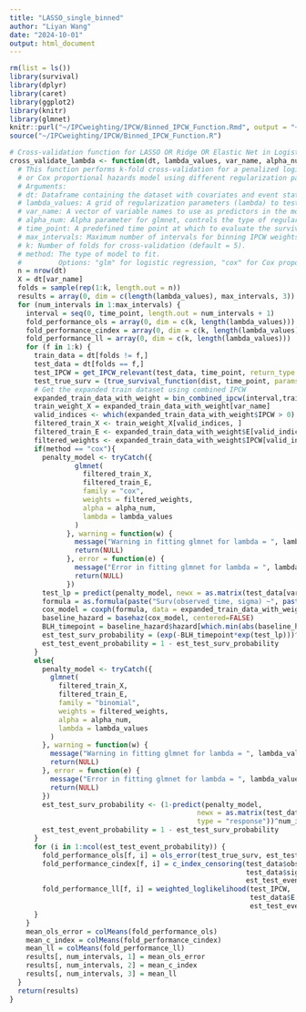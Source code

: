 ```yaml
---
title: "LASSO_single_binned"
author: "Liyan Wang"
date: "2024-10-01"
output: html_document
---
```

```r
rm(list = ls())
library(survival)
library(dplyr)
library(caret)
library(ggplot2)
library(knitr)
library(glmnet)
knitr::purl("~/IPCweighting/IPCW/Binned_IPCW_Function.Rmd", output = "~/IPCweighting/IPCW/Binned_IPCW_Function.R")
source("~/IPCweighting/IPCW/Binned_IPCW_Function.R")
```


```r
# Cross-validation function for LASSO OR Ridge OR Elastic Net in Logistic OR Cox model
cross_validate_lambda <- function(dt, lambda_values, var_name, alpha_num, time_point, max_intervals = 60, k = 5, method = "glm") {
  # This function performs k-fold cross-validation for a penalized logistic regression
  # or Cox proportional hazards model using different regularization parameters (lambda values and the number of intervals).
  # Arguments:
  # dt: Dataframe containing the dataset with covariates and event status.
  # lambda_values: A grid of regularization parameters (lambda) to test.
  # var_name: A vector of variable names to use as predictors in the model.
  # alpha_num: Alpha parameter for glmnet, controls the type of regularization (0 = ridge, 1 = lasso, 0 < alpha < 1 = elastic net).
  # time_point: A predefined time point at which to evaluate the survival probabilities.
  # max_intervals: Maximum number of intervals for binning IPCW weights (default = 60).
  # k: Number of folds for cross-validation (default = 5).
  # method: The type of model to fit.
  #         Options: "glm" for logistic regression, "cox" for Cox proportional hazards.
  n = nrow(dt)
  X = dt[var_name]
  folds = sample(rep(1:k, length.out = n))
  results = array(0, dim = c(length(lambda_values), max_intervals, 3))
  for (num_intervals in 1:max_intervals) {
    interval = seq(0, time_point, length.out = num_intervals + 1)
    fold_performance_ols = array(0, dim = c(k, length(lambda_values)))
    fold_performance_cindex = array(0, dim = c(k, length(lambda_values)))
    fold_performance_ll = array(0, dim = c(k, length(lambda_values)))
    for (f in 1:k) {
      train_data = dt[folds != f,]
      test_data = dt[folds == f,]
      test_IPCW = get_IPCW_relevant(test_data, time_point, return_type = "IPCW")
      test_true_surv = (true_survival_function(dist, time_point, params = params))^(test_data$power)
      # Get the expanded train dataset using combined IPCW
      expanded_train_data_with_weight = bin_combined_ipcw(interval,train_data, return_type="dataset")
      train_weight_X = expanded_train_data_with_weight[var_name]
      valid_indices <- which(expanded_train_data_with_weight$IPCW > 0)
      filtered_train_X <- train_weight_X[valid_indices, ]
      filtered_train_E <- expanded_train_data_with_weight$E[valid_indices]
      filtered_weights <- expanded_train_data_with_weight$IPCW[valid_indices]
      if(method == "cox"){
        penalty_model <- tryCatch({
                glmnet(
                  filtered_train_X, 
                  filtered_train_E, 
                  family = "cox", 
                  weights = filtered_weights, 
                  alpha = alpha_num, 
                  lambda = lambda_values
                )
              }, warning = function(w) {
                message("Warning in fitting glmnet for lambda = ", lambda_values, ": ",k , w$message)
                return(NULL)
              }, error = function(e) {
                message("Error in fitting glmnet for lambda = ", lambda_values, ": ", e$message)
                return(NULL)
              })
        test_lp = predict(penalty_model, newx = as.matrix(test_data[var_name]), type = "link")
        formula = as.formula(paste("Surv(observed_time, sigma) ~", paste(var_name, collapse = " + ")))
        cox_model = coxph(formula, data = expanded_train_data_with_weight, method="breslow")
        baseline_hazard = basehaz(cox_model, centered=FALSE)
        BLH_timepoint = baseline_hazard$hazard[which.min(abs(baseline_hazard$time - time_point))]
        est_test_surv_probability = (exp(-BLH_timepoint*exp(test_lp)))^num_intervals
        est_test_event_probability = 1 - est_test_surv_probability
      }
      else{
        penalty_model <- tryCatch({
          glmnet(
            filtered_train_X, 
            filtered_train_E, 
            family = "binomial", 
            weights = filtered_weights, 
            alpha = alpha_num, 
            lambda = lambda_values
          )
        }, warning = function(w) {
          message("Warning in fitting glmnet for lambda = ", lambda_values, ": ",k , w$message)
          return(NULL)
        }, error = function(e) {
          message("Error in fitting glmnet for lambda = ", lambda_values, ": ", e$message)
          return(NULL)
        })
        est_test_surv_probability <- (1-predict(penalty_model, 
                                              newx = as.matrix(test_data[var_name]), 
                                              type = "response"))^num_intervals
        est_test_event_probability = 1 - est_test_surv_probability
      }
      for (i in 1:ncol(est_test_event_probability)) {
        fold_performance_ols[f, i] = ols_error(test_true_surv, est_test_surv_probability[, i])
        fold_performance_cindex[f, i] = c_index_censoring(test_data$observed_time,
                                                          test_data$sigma,
                                                          est_test_event_probability[, i])
        fold_performance_ll[f, i] = weighted_loglikelihood(test_IPCW, 
                                                           test_data$E, 
                                                           est_test_event_probability[, i])
      }
    }
    mean_ols_error = colMeans(fold_performance_ols)
    mean_c_index = colMeans(fold_performance_cindex)
    mean_ll = colMeans(fold_performance_ll)
    results[, num_intervals, 1] = mean_ols_error
    results[, num_intervals, 2] = mean_c_index
    results[, num_intervals, 3] = mean_ll
  }
  return(results)
}
```

